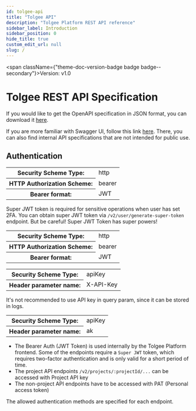 ```yaml
---
id: tolgee-api
title: "Tolgee API"
description: "Tolgee Platform REST API reference"
sidebar_label: Introduction
sidebar_position: 0
hide_title: true
custom_edit_url: null
slug: /
---
```



<span className={"theme-doc-version-badge badge badge--secondary"}>Version: v1.0</span>

# Tolgee REST API Specification

If you would like to get the OpenAPI specification in JSON format, you can download it [here](https://app.tolgee.io/v3/api-docs/Public%20API%20(All)).

If you are more familiar with Swagger UI, follow this link
[here](https://app.tolgee.io/swagger-ui/index.html?configUrl=%2Fv3%2Fapi-docs%2Fswagger-config&urls.primaryName=Public%20API%20(All)).
There, you can also find internal API specifications that are not intended for public use.

<div style={{"marginBottom":"2rem"}}><h2 id={"authentication"} style={{"marginBottom":"1rem"}}>Authentication</h2><SchemaTabs className={"openapi-tabs__security-schemes"}><TabItem label={"HTTP: Bearer Auth"} value={"JwtToken"}><div><table><tbody><tr><th>Security Scheme Type:</th><td>http</td></tr><tr><th>HTTP Authorization Scheme:</th><td>bearer</td></tr><tr><th>Bearer format:</th><td>JWT</td></tr></tbody></table></div></TabItem><TabItem label={"HTTP: Bearer Auth"} value={"SuperJwtToken"}>

Super JWT token is required for sensitive operations when user has set 2FA. You can obtain super JWT token via `/v2/user/generate-super-token` endpoint. But be careful! Super JWT Token has super powers!

<div><table><tbody><tr><th>Security Scheme Type:</th><td>http</td></tr><tr><th>HTTP Authorization Scheme:</th><td>bearer</td></tr><tr><th>Bearer format:</th><td>JWT</td></tr></tbody></table></div></TabItem><TabItem label={"API Key: ApiKeyInHeader"} value={"ApiKeyInHeader"}><div><table><tbody><tr><th>Security Scheme Type:</th><td>apiKey</td></tr><tr><th>Header parameter name:</th><td>X-API-Key</td></tr></tbody></table></div></TabItem><TabItem label={"API Key: ApiKeyInQueryParam"} value={"ApiKeyInQueryParam"}>

It's not recommended to use API key in query param, since it can be stored in logs.

<div><table><tbody><tr><th>Security Scheme Type:</th><td>apiKey</td></tr><tr><th>Header parameter name:</th><td>ak</td></tr></tbody></table></div></TabItem></SchemaTabs></div>
      

 - The Bearer Auth (JWT Token) is used internally by the Tolgee Platform frontend. Some of the endpoints require a `Super JWT`
token, which requires two-factor authentication and is only valid for a short period of time.
 - The project API endpoints `/v2/projects/:projectId/...` can be accessed with Project API key
 - The non-project API endpoints have to be accessed with PAT (Personal access token)

The allowed authentication methods are specified for each endpoint.
